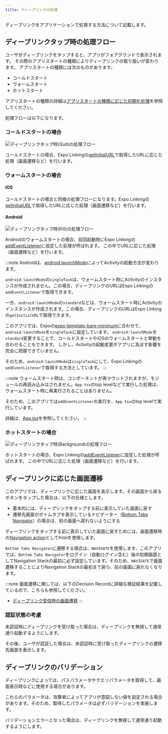 ```yaml
---
title: ディープリンクの処理
---
```


ディープリンクをアプリケーションで処理する方法について記載します。

## ディープリンクタップ時の処理フロー

ユーザがディープリンクをタップすると、アプリがフォアグランドで表示されます。
その際のアプリスタートの種類によりディープリンクの取り扱いが変わります。
アプリスタートの種類には次のものがあります。

- コールドスタート
- ウォームスタート
- ホットスタート

アプリスタートの種類の詳細は[アプリスタートの種類に応じた初期化処理](../life-cycle-management/overview.mdx#アプリスタートの種類に応じた初期化処理)を参照してください。

処理フローは以下になります。

### コールドスタートの場合

![ディープリンクタップ時(Quit)の処理フロー](tap-deep-link-when-quit.drawio.png)

コールドスタートの場合、Expo Linkingの[getInitialURL](https://docs.expo.dev/versions/latest/sdk/linking/#linkinggetinitialurl)で取得したURLに応じた処理（画面遷移など）を行います。

### ウォームスタートの場合

#### iOS

コールドスタートの場合と同様の処理フローになります。Expo Linkingの[getInitialURL](https://docs.expo.dev/versions/latest/sdk/linking/#linkinggetinitialurl)で取得したURLに応じた処理（画面遷移など）を行います。

#### Android

![ディープリンクタップ時(Kill)の処理フロー](tap-deep-link-when-kill.drawio.png)

Androidのウォームスタートの場合、前回起動時にExpo Linkingの[addEventListener](https://docs.expo.dev/versions/latest/sdk/linking/#linkingaddeventlistenertype-handler)に設定した処理が呼ばれます。
この中でURLに応じた処理（画面遷移など）を行います。

:::note
Androidは、[android:launchMode](https://developer.android.com/guide/topics/manifest/activity-element?hl=ja#lmode)によってActivityの起動方法が変わります。

`android:launchMode`の`singleTask`は、ウォームスタート時にActivityのインスタンスが作成されません。この場合、ディープリンクのURLはExpo Linkingの`addEventListener`で取得できます。

一方、`android:launchMode`の`standard`などは、ウォームスタート時にActivityのインスタンスが作成されます。この場合、ディープリンクのURLはExpo Linkingの`getInitialURL`で取得できます。

このアプリでは、Expoの[expo-template-bare-minimum](https://github.com/expo/expo/blob/main/templates/expo-template-bare-minimum/android/app/src/main/AndroidManifest.xml#L24)に合わせて、`android:launchMode`を`singleTask`に設定しています。
`android:launchMode`を`standard`変更することで、コールドスタートやiOSのウォームスタートと挙動を合わせることもできます。
しかし、Activityの起動変更がアプリに及ぼす影響を完全に把握できていません。

そのため、`android:launchMode`は`singleTask`にして、Expo Linkingの`addEventListener`で取得する方法としています。
:::

:::note
ウォームスタート時は、コンポーネントが再マウントされますが、モジュールの再読み込みはされません。`App.tsx`のtop levelなどで実行した処理は、ウォームスタート時に再実行されることはありません。

そのため、このアプリでは`addEventListener`の実行を、`App.tsx`のtop levelで実行しています。

詳細は、[App.tsx](https://github.com/{@inject:organization}/mobile-app-crib-notes/tree/master/example-app/SantokuApp/src/apps/app/App.tsx)を参照してください。
:::

### ホットスタートの場合

![ディープリンクタップ時(Background)の処理フロー](tap-deep-link-when-background.drawio.png)

ホットスタートの場合、Expo Linkingの[addEventListener](https://docs.expo.dev/versions/latest/sdk/linking/#linkingaddeventlistenertype-handler)に設定した処理が呼ばれます。
この中でURLに応じた処理（画面遷移など）を行います。

## ディープリンクに応じた画面遷移

このアプリでは、ディープリンクに応じた画面を表示します。その画面から戻るボタンをタップした場合は、以下の仕様とします。

- 基本的には、ディープリンクをタップする前に表示していた画面に戻す
- 遷移先画面がボトムタブを表示しているナビゲーター（[Bottom Tabs Navigator](https://reactnavigation.org/docs/bottom-tab-navigator/)）の場合は、前の画面へ戻れないようにする

ディープリンクをタップする前に表示していた画面に戻すためには、画面遷移時の[Navigation action](https://reactnavigation.org/docs/navigation-actions)として`PUSH`を使用します。

`Bottom Tabs Navigator`に遷移する場合は、`NAVIGATE`を使用します。このアプリでは、`Bottom Tabs Navigator`をログイン（自動ログイン含む）後の初期画面としてNavigation Stackの最初に必ず設定しています。そのため、`NAVIGATE`で画面遷移することによりNavigation Stackの最初まで戻り、前の画面に戻れなくなります。

:::note
画面遷移に関しては、以下のDecision Recordに詳細な検証結果を記載しているので、こちらも参照してください。

- [ディープリンク受信時の画面遷移](../../decisions/adr-019-deep-link-navigation.mdx)
:::

### 認証状態の考慮

未認証時にディープリンクを受け取った場合は、ディープリンクを無視して通常通り起動するようにします。

その後、ユーザが認証した場合は、未認証時に受け取ったディープリンクの遷移先画面を表示します。

## ディープリンクのバリデーション

ディープリンクによっては、パスパラメータやクエリパラメータを取得して、画面表示時などに使用する場合があります。

これらのパラメータは、攻撃者によってアプリが意図しない値を設定される場合があります。そのため、取得したパラメータは必ずバリデーションを実施します。

バリデーションエラーとなった場合は、ディープリンクを無視して通常通り起動するようにします。
